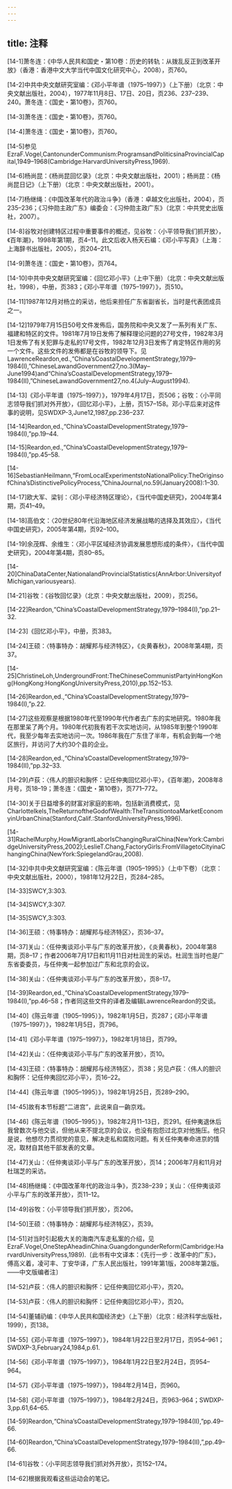 ```yaml
---
---
---
```

title: 注释
---





[14-1]萧冬连：《中华人民共和国史・第10卷：历史的转轨：从拨乱反正到改革开放》（香港：香港中文大学当代中国文化研究中心，2008），页760。

[14-2]中共中央文献研究室编：《邓小平年谱（1975–1997）》（上下册）（北京：中央文献出版社，2004），1977年11月8日、17日、20日，页236、237–239、240。萧冬连：《国史・第10卷》，页760。

[14-3]萧冬连：《国史・第10卷》，页760。

[14-4]萧冬连：《国史・第10卷》，页760。

[14-5]参见EzraF.Vogel,CantonunderCommunism:ProgramsandPoliticsinaProvincialCapital,1949–1968(Cambridge:HarvardUniversityPress,1969).

[14-6]杨尚昆：《杨尚昆回忆录》（北京：中央文献出版社，2001）；杨尚昆：《杨尚昆日记》（上下册）（北京：中央文献出版社，2001）。

[14-7]杨继绳：《中国改革年代的政治斗争》（香港：卓越文化出版社，2004），页235–236；《习仲勋主政广东》编委会：《习仲勋主政广东》（北京：中共党史出版社，2007）。

[14-8]谷牧对创建特区过程中重要事件的概述，见谷牧：〈小平领导我们抓开放〉，《百年潮》，1998年第1期，页4–11。此文后收入杨天石编：《邓小平写真》（上海：上海辞书出版社，2005），页204–211。

[14-9]萧冬连：《国史・第10卷》，页764。

[14-10]中共中央文献研究室编：《回忆邓小平》（上中下册）（北京：中央文献出版社，1998），中册，页383；《邓小平年谱（1975–1997）》，页510。

[14-11]1987年12月对杨立的采访，他后来担任广东省副省长，当时是代表团成员之一。

[14-12]1979年7月15日50号文件发佈后，国务院和中央又发了一系列有关广东、福建和特区的文件。1981年7月19日发佈了解释理论问题的27号文件，1982年3月1日发佈了有关犯罪与走私的17号文件，1982年12月3日发佈了肯定特区作用的另一个文件。这些文件的发佈都是在谷牧的领导下。见LawrenceReardon,ed.,“China’sCoastalDevelopmentStrategy,1979–1984(I),”ChineseLawandGovernment27,no.3(May–June1994)and“China’sCoastalDevelopmentStrategy,1979–1984(II),”ChineseLawandGovernment27,no.4(July–August1994).

[14-13]《邓小平年谱（1975–1997）》，1979年4月17日，页506；谷牧：〈小平同志领导我们抓对外开放〉，《回忆邓小平》，上册，页157–158。邓小平后来对这件事的说明，见SWDXP-3,June12,1987,pp.236–237.

[14-14]Reardon,ed.,“China’sCoastalDevelopmentStrategy,1979–1984(I),”pp.19–44.

[14-15]Reardon,ed.,“China’sCoastalDevelopmentStrategy,1979–1984(I),”pp.45–58.

[14-16]SebastianHeilmann,“FromLocalExperimentstoNationalPolicy:TheOriginsofChina’sDistinctivePolicyProcess,”ChinaJournal,no.59(January2008):1–30.

[14-17]欧大军、梁钊：〈邓小平经济特区理论〉，《当代中国史研究》，2004年第4期，页41–49。

[14-18]高伯文：〈20世纪80年代沿海地区经济发展战略的选择及其效应〉，《当代中国史研究》，2005年第4期，页92–100。

[14-19]余茂辉、余维生：〈邓小平区域经济协调发展思想形成的条件〉，《当代中国史研究》，2004年第4期，页80–85。

[14-20]ChinaDataCenter,NationalandProvincialStatistics(AnnArbor:UniversityofMichigan,variousyears).

[14-21]谷牧：《谷牧回忆录》（北京：中央文献出版社，2009），页256。

[14-22]Reardon,“China’sCoastalDevelopmentStrategy,1979–1984(I),”pp.21–32.

[14-23]《回忆邓小平》，中册，页383。

[14-24]王硕：〈特事特办：胡耀邦与经济特区〉，《炎黄春秋》，2008年第4期，页37。

[14-25]ChristineLoh,UndergroundFront:TheChineseCommunistPartyinHongKong(HongKong:HongKongUniversityPress,2010),pp.152–153.

[14-26]Reardon,ed.,“China’sCoastalDevelopmentStrategy,1979–1984(I),”p.22.

[14-27]这些观察是根据1980年代至1990年代作者去广东的实地研究。1980年我在那里呆了两个月。1980年代初我有若干次实地访问，从1985年到整个1990年代，我至少每年去实地访问一次。1986年我在广东住了半年，有机会到每一个地区旅行，并访问了大约30个县的企业。

[14-28]Reardon,ed.,“China’sCoastalDevelopmentStrategy,1979–1984(II),”pp.32–33.

[14-29]卢荻：〈伟人的胆识和胸怀：记任仲夷回忆邓小平〉，《百年潮》，2008年8月号，页18–19；萧冬连：《国史・第10卷》，页771–772。

[14-30]关于日益增多的财富对家庭的影响，包括新消费模式，见CharlotteIkels,TheReturnoftheGodofWealth:TheTransitiontoaMarketEconomyinUrbanChina(Stanford,Calif.:StanfordUniversityPress,1996).

[14-31]RachelMurphy,HowMigrantLaborIsChangingRuralChina(NewYork:CambridgeUniversityPress,2002);LeslieT.Chang,FactoryGirls:FromVillagetoCityinaChangingChina(NewYork:SpiegelandGrau,2008).

[14-32]中共中央文献研究室编：《陈云年谱（1905–1995）》（上中下卷）（北京：中央文献出版社，2000），1981年12月22日，页284–285。

[14-33]SWCY,3:303.

[14-34]SWCY,3:307.

[14-35]SWCY,3:303.

[14-36]王硕：〈特事特办：胡耀邦与经济特区〉，页36–37。

[14-37]关山：〈任仲夷谈邓小平与广东的改革开放〉，《炎黄春秋》，2004年第8期，页8–17；作者2006年7月17日和11月11日对杜润生的采访。杜润生当时也是广东省委委员，与任仲夷一起参加过广东和北京的会议。

[14-38]关山：〈任仲夷谈邓小平与广东的改革开放〉，页8–17。

[14-39]Reardon,ed.,“China’sCoastalDevelopmentStrategy,1979–1984(I),”pp.46–58；作者同这些文件的译者及编辑LawrenceReardon的交谈。

[14-40]《陈云年谱（1905–1995）》，1982年1月5日，页287；《邓小平年谱（1975–1997）》，1982年1月5日，页796。

[14-41]《邓小平年谱（1975–1997）》，1982年1月18日，页799。

[14-42]关山：〈任仲夷谈邓小平与广东的改革开放〉，页10。

[14-43]王硕：〈特事特办：胡耀邦与经济特区〉，页38；另见卢荻：〈伟人的胆识和胸怀：记任仲夷回忆邓小平〉，页16–22。

[14-44]《陈云年谱（1905–1995）》，1982年1月25日，页289–290。

[14-45]故有本节标题“二进宫”，此说来自一齣京戏。

[14-46]《陈云年谱（1905–1995）》，1982年2月11–13日，页291。任仲夷退休后我曾数次与他交谈，但他从来不提北京的会议，也没有抱怨过北京对他施压。他只是说，他想尽力贯彻党的意见，解决走私和腐败问题。有关任仲夷奉命进京的情况，取材自其他干部发表的文章。

[14-47]关山：〈任仲夷谈邓小平与广东的改革开放〉，页14；2006年7月和11月对杜瑞芝的采访。

[14-48]杨继绳：《中国改革年代的政治斗争》，页238–239；关山：〈任仲夷谈邓小平与广东的改革开放〉，页11–12。

[14-49]谷牧：〈小平领导我们抓开放〉，页206。

[14-50]王硕：〈特事特办：胡耀邦与经济特区〉，页39。

[14-51]对当时引起极大关的海南汽车走私案的介绍，见EzraF.Vogel,OneStepAheadinChina:GuangdongunderReform(Cambridge:HarvardUniversityPress,1989).〔此书有中文译本：《先行一步：改革中的广东》，傅高义着，凌可丰、丁安华译，广东人民出版社，1991年第1版，2008年第2版。——中文版编者注〕

[14-52]卢荻：〈伟人的胆识和胸怀：记任仲夷回忆邓小平〉，页20。

[14-53]卢荻：〈伟人的胆识和胸怀：记任仲夷回忆邓小平〉，页20。

[14-54]董辅礽编：《中华人民共和国经济史》（上下册）（北京：经济科学出版社，1999），页138。

[14-55]《邓小平年谱（1975–1997）》，1984年1月22日至2月17日，页954–961；SWDXP-3,February24,1984,p.61.

[14-56]《邓小平年谱（1975–1997）》，1984年1月22日至2月24日，页954–964。

[14-57]《邓小平年谱（1975–1997）》，1984年2月14日，页960。

[14-58]《邓小平年谱（1975–1997）》，1984年2月24日，页963–964；SWDXP-3,pp.61,64–65.

[14-59]Reardon,“China’sCoastalDevelopmentStrategy,1979–1984(II),”pp.49–66.

[14-60]Reardon,“China’sCoastalDevelopmentStrategy,1979–1984(II),”,pp.49–66.

[14-61]谷牧：〈小平同志领导我们抓对外开放〉，页152–174。

[14-62]根据我观看这些运动会的笔记。